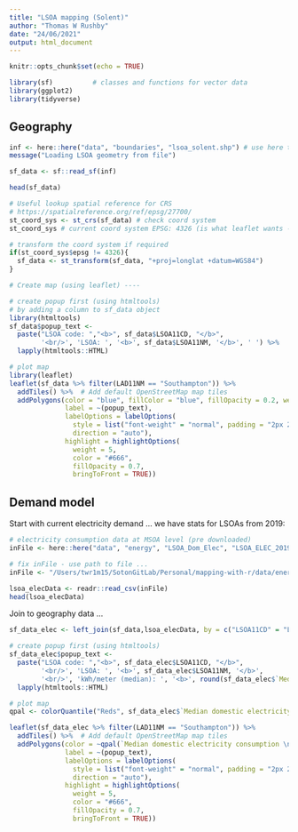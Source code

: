 ```yaml
---
title: "LSOA mapping (Solent)"
author: "Thomas W Rushby"
date: "24/06/2021"
output: html_document
---
```


```r
knitr::opts_chunk$set(echo = TRUE)

library(sf)          # classes and functions for vector data
library(ggplot2)
library(tidyverse)
```

## Geography

```r

inf <- here::here("data", "boundaries", "lsoa_solent.shp") # use here to specify the data location
message("Loading LSOA geometry from file")

sf_data <- sf::read_sf(inf)

head(sf_data)

```

```r
# Useful lookup spatial reference for CRS
# https://spatialreference.org/ref/epsg/27700/
st_coord_sys <- st_crs(sf_data) # check coord system
st_coord_sys # current coord system EPSG: 4326 (is what leaflet wants - good)

# transform the coord system if required
if(st_coord_sys$epsg != 4326){
  sf_data <- st_transform(sf_data, "+proj=longlat +datum=WGS84")
}

# Create map (using leaflet) ----

# create popup first (using htmltools)
# by adding a column to sf_data object
library(htmltools)
sf_data$popup_text <-
  paste("LSOA code: ","<b>", sf_data$LSOA11CD, "</b>",
        '<br/>', 'LSOA: ', '<b>', sf_data$LSOA11NM, '</b>', ' ') %>%
  lapply(htmltools::HTML)

# plot map
library(leaflet)
leaflet(sf_data %>% filter(LAD11NM == "Southampton")) %>%
  addTiles() %>%  # Add default OpenStreetMap map tiles
  addPolygons(color = "blue", fillColor = "blue", fillOpacity = 0.2, weight = 1.5, popup = ~(LSOA11NM), # popups clicked
              label = ~(popup_text),                                            # define labels
              labelOptions = labelOptions(                                      # label options
                style = list("font-weight" = "normal", padding = "2px 2px"),
                direction = "auto"),
              highlight = highlightOptions(
                weight = 5,
                color = "#666",
                fillOpacity = 0.7,
                bringToFront = TRUE))
```


## Demand model

Start with current electricity demand ... we have stats for LSOAs from 2019:

```r
# electricity consumption data at MSOA level (pre downloaded)
inFile <- here::here("data", "energy", "LSOA_Dom_Elec", "LSOA_ELEC_2019.csv")

# fix inFile - use path to file ...
inFile <- "/Users/twr1m15/SotonGitLab/Personal/mapping-with-r/data/energy/LSOA_Dom_Elec/LSOA_ELEC_2019.csv"

lsoa_elecData <- readr::read_csv(inFile)
head(lsoa_elecData)
```

Join to geography data ...

```r
sf_data_elec <- left_join(sf_data,lsoa_elecData, by = c("LSOA11CD" = "Lower Layer Super Output Area (LSOA) Code"))
```

```r
# create popup first (using htmltools)
sf_data_elec$popup_text <-
  paste("LSOA code: ","<b>", sf_data_elec$LSOA11CD, "</b>",
        '<br/>', 'LSOA: ', '<b>', sf_data_elec$LSOA11NM, '</b>', 
        '<br/>', 'kWh/meter (median): ', '<b>', round(sf_data_elec$`Median domestic electricity consumption \n(kWh per meter)`,0), '</b>', 'kWh') %>%
  lapply(htmltools::HTML)

# plot map
qpal <- colorQuantile("Reds", sf_data_elec$`Median domestic electricity consumption \n(kWh per meter)`, n = 9)

leaflet(sf_data_elec %>% filter(LAD11NM == "Southampton")) %>%
  addTiles() %>%  # Add default OpenStreetMap map tiles
  addPolygons(color = ~qpal(`Median domestic electricity consumption \n(kWh per meter)`),  fillOpacity = 0.8, weight = 1.5, popup = ~(LSOA11NM), # popups clicked
              label = ~(popup_text),                                            # define labels
              labelOptions = labelOptions(                                      # label options
                style = list("font-weight" = "normal", padding = "2px 2px"),
                direction = "auto"),
              highlight = highlightOptions(
                weight = 5,
                color = "#666",
                fillOpacity = 0.7,
                bringToFront = TRUE))
```

